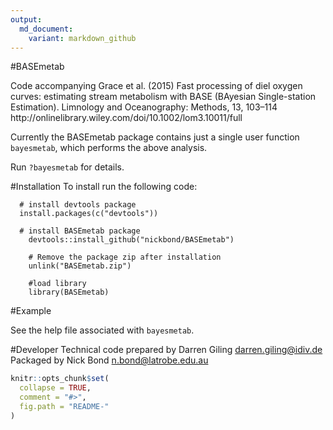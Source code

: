 ```yaml
---
output:
  md_document:
    variant: markdown_github
---
```


<!-- README.md is generated from README.Rmd. Please edit that file -->
#BASEmetab

Code accompanying Grace et al. (2015) Fast processing of diel oxygen curves: estimating stream metabolism with BASE (BAyesian Single-station Estimation). Limnology and Oceanography: Methods, 13, 103–114 http://onlinelibrary.wiley.com/doi/10.1002/lom3.10011/full

Currently the BASEmetab package contains just a single user function ````bayesmetab````, which performs the above analysis.

Run ````?bayesmetab```` for details.


#Installation
To install run the following code: 

```
  # install devtools package
  install.packages(c("devtools"))

  # install BASEmetab package
	devtools::install_github("nickbond/BASEmetab")

	# Remove the package zip after installation
	unlink("BASEmetab.zip")
	
	#load library
	library(BASEmetab)
```

#Example 

 See the help file associated with ````bayesmetab````.


#Developer
Technical code prepared by Darren Giling <darren.giling@idiv.de>
Packaged by Nick Bond <n.bond@latrobe.edu.au>

```r
knitr::opts_chunk$set(
  collapse = TRUE,
  comment = "#>",
  fig.path = "README-"
)
```
